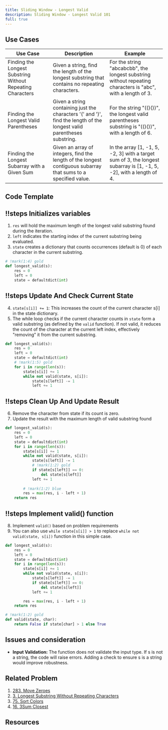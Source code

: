 ```yaml
---
title: Sliding Window - Longest Valid
description: Sliding Window - Longest Valid 101
full: true
---
```



## Use Cases

| Use Case  | Description   | Example                                        |
|-----------|-------------|------------------------------------------------|
| Finding the Longest Substring Without Repeating Characters | Given a string, find the length of the longest substring that contains no repeating characters.   | For the string "abcabcbb", the longest substring without repeating characters is "abc", with a length of 3. |
| Finding the Longest Valid Parentheses      | Given a string containing just the characters '(' and ')', find the length of the longest valid parentheses substring. | For the string "(()())", the longest valid parentheses substring is "(()())", with a length of 6. |
| Finding the Longest Subarray with a Given Sum | Given an array of integers, find the length of the longest contiguous subarray that sums to a specified value. | In the array [1, -1, 5, -2, 3] with a target sum of 3, the longest subarray is [1, -1, 5, -2], with a length of 4. |


## Code Template


<Scrollycoding>

## !!steps  Initializes variables
1. `res` will hold the maximum length of the longest valid substring found during the iteration.
2. `left` indicates the starting index of the current substring being evaluated.
3. `state` creates a dictionary that counts occurrences (default is 0) of each character in the current substring.


```python !code
# !mark(1:4) gold
def longest_valid(s):
    res = 0
    left = 0
    state = defaultdict(int)
```

## !!steps Update And Check Current State

4. `state[s[i]] += 1`: This increases the count of the current character s[i] in the state dictionary.
5. The while loop checks if the current character counts in `state` form a valid substring (as defined by the `valid` function). If not valid, it reduces the count of the character at the current left index, effectively "removing" it from the current substring.

```python !code
def longest_valid(s):
    res = 0
    left = 0
    state = defaultdict(int)
    # !mark(1:5) gold
    for i in range(len(s)):
        state[s[i]] += 1
        while not valid(state, s[i]):
            state[s[left]] -= 1
            left += 1
```

## !!steps Clean Up And Update Result

6. Remove the character from state if its count is zero.
7. Update the result with the maximum length of valid substring found

```python !code
def longest_valid(s):
    res = 0
    left = 0
    state = defaultdict(int)
    for i in range(len(s)):
        state[s[i]] += 1
        while not valid(state, s[i]):
            state[s[left]] -= 1
            # !mark(1:2) gold
            if state[s[left]] == 0:
                del state[s[left]]
            left += 1
        
        # !mark(1:2) blue
        res = max(res, i - left + 1)
    return res
```

## !!steps Implement valid() function

8. Implement `valid()` based on problem requirements
9. You can also use `while state[s[i]] > 1` to replace `while not valid(state, s[i])` function in this simple case.

```python !code
def longest_valid(s):
    res = 0
    left = 0
    state = defaultdict(int)
    for i in range(len(s)):
        state[s[i]] += 1
        while not valid(state, s[i]):
            state[s[left]] -= 1
            if state[s[left]] == 0:
                del state[s[left]]
            left += 1

        res = max(res, i - left + 1)
    return res

# !mark(1:2) gold
def valid(state, char):
    return False if state[char] > 1 else True
```

</Scrollycoding>

## Issues and consideration
- **Input Validation:** The function does not validate the input type. If s is not a string, the code will raise errors. Adding a check to ensure s is a string would improve robustness.


## Related Problem
1. [283. Move Zeroes](https://leetcode.com/problems/move-zeroes/description/)
2. [3. Longest Substring Without Repeating Characters](https://leetcode.com/problems/longest-substring-without-repeating-characters/description/)
3. [75. Sort Colors](https://leetcode.com/problems/sort-colors/description/)
4. [16. 3Sum Closest](https://leetcode.com/problems/3sum-closest/description/)

## Resources

